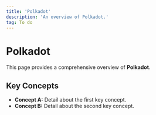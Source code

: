 ```yaml
---
title: 'Polkadot'
description: 'An overview of Polkadot.'
tag: To do
---
```


# Polkadot

This page provides a comprehensive overview of **Polkadot**.

## Key Concepts

* **Concept A:** Detail about the first key concept.
* **Concept B:** Detail about the second key concept.
